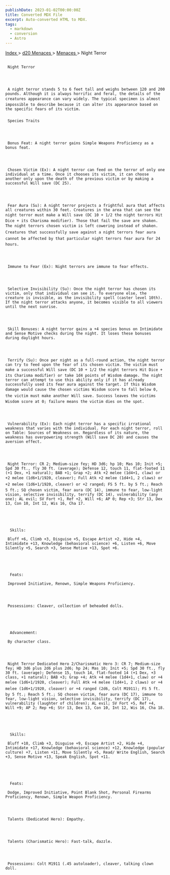 ```yaml
---
publishDate: 2023-01-02T00:00:00Z
title: Converted MDX File
excerpt: Auto-converted HTML to MDX.
tags:
  - markdown
  - conversion
  - Astro
---
```


[
Index
](-index) >
[
d20 Menaces
](menaces-d20-index) >
[
Menaces
](menaces-d20-menaces-index) > Night Terror

##

     Night Terror




     A night terror stands 5 to 6 feet tall and weighs between 120 and 200 pounds. Although it is always horrific and feral, the details of the creatures appearance can vary widely. The typical specimen is almost impossible to describe because it can alter its appearance based on the specific fears of its victim.

###

     Species Traits




     Bonus Feat: A night terror gains Simple Weapons Proficiency as a bonus feat.




     Chosen Victim (Ex): A night terror can feed on the terror of only one individual at a time. Once it chooses its victim, it can choose another only upon the death of the previous victim or by making a successful Will save (DC 25).




     Fear Aura (Su): A night terror projects a frightful aura that affects all creatures within 30 feet. Creatures in the area that can see the night terror must make a Will save (DC 10 + 1/2 the night terrors Hit Dice + its Charisma modifier). Those that fail the save are shaken. The night terrors chosen victim is left cowering instead of shaken. Creatures that successfully save against a night terrors fear aura cannot be affected by that particular night terrors fear aura for 24 hours.




     Immune to Fear (Ex): Night terrors are immune to fear effects.




     Selective Invisibility (Su): Once the night terror has chosen its victim, only that individual can see it. To everyone else, the creature is invisible, as the invisibility spell (caster level 10th). If the night terror attacks anyone, it becomes visible to all viewers until the next sunrise.




     Skill Bonuses: A night terror gains a +4 species bonus on Intimidate and Sense Motive checks during the night. It loses these bonuses during daylight hours.




     Terrify (Su): Once per night as a full-round action, the night terror can try to feed upon the fear of its chosen victim. The victim must make a successful Will save (DC 10 + 1/2 the night terrors Hit Dice + its Charisma modifier) or take 1d4 points of Wisdom damage. The night terror can attempt to use this ability only if it has already successfully used its fear aura against the target. If this Wisdom damage would cause the chosen victims Wisdom score to fall below 0, the victim must make another Will save. Success leaves the victims Wisdom score at 0; failure means the victim dies on the spot.




     Vulnerability (Ex): Each night terror has a specific irrational weakness that varies with the individual. For each night terror, roll on Table: Sources of Weakness on. Regardless of its nature, the weakness has overpowering strength (Will save DC 20) and causes the aversion effect.




     Night Terror: CR 2; Medium-size fey; HD 3d6; hp 10; Mas 10; Init +5; Spd 30 ft., fly 30 ft. (average); Defense 12, touch 11, flat-footed 11 (+1 Dex, +1 natural); BAB +1; Grap +2; Atk +2 melee (1d4+1, claw) or +2 melee (1d6+1/1920, cleaver); Full Atk +2 melee (1d4+1, 2 claws) or +2 melee (1d6+1/1920, cleaver) or +2 ranged; FS 5 ft. by 5 ft.; Reach 5 ft.; SQ chosen victim, fear aura (DC 14), immune to fear, low-light vision, selective invisibility, terrify (DC 14), vulnerability (any one); AL evil; SV Fort +1, Ref +2, Will +6; AP 0; Rep +3; Str 13, Dex 13, Con 10, Int 12, Wis 16, Cha 17.





      Skills:

     Bluff +6, Climb +3, Disguise +5, Escape Artist +2, Hide +4, Intimidate +13, Knowledge (behavioral science) +6, Listen +6, Move Silently +5, Search +3, Sense Motive +13, Spot +6.





      Feats:

     Improved Initiative, Renown, Simple Weapons Proficiency.




     Possessions: Cleaver, collection of beheaded dolls.





      Advancement:

     By character class.




     Night Terror Dedicated Hero 2/Charismatic Hero 3: CR 7; Medium-size fey; HD 3d6 plus 2d6 plus 2d6; hp 24; Mas 10; Init +5; Spd 30 ft., fly 30 ft. (average); Defense 15, touch 14, flat-footed 14 (+1 Dex, +3 class, +1 natural); BAB +3; Grap +4; Atk +4 melee (1d4+1, claw) or +4 melee (1d6+1/1920, cleaver); Full Atk +4 melee (1d4+1, 2 claws) or +4 melee (1d6+1/1920, cleaver) or +4 ranged (2d6, Colt M1911); FS 5 ft. by 5 ft.; Reach 5 ft.; SQ chosen victim, fear aura (DC 17), immune to fear, low-light vision, selective invisibility, terrify (DC 17), vulnerability (laughter of children); AL evil; SV Fort +5, Ref +4, Will +9; AP 2; Rep +6; Str 13, Dex 13, Con 10, Int 12, Wis 16, Cha 18.





      Skills:

     Bluff +10, Climb +3, Disguise +9, Escape Artist +2, Hide +4, Intimidate +17, Knowledge (behavioral science) +12, Knowledge (popular culture) +7, Listen +11, Move Silently +5, Read/ Write English, Search +3, Sense Motive +13, Speak English, Spot +11.





      Feats:

     Dodge, Improved Initiative, Point Blank Shot, Personal Firearms Proficiency, Renown, Simple Weapon Proficiency.




     Talents (Dedicated Hero): Empathy.




     Talents (Charismatic Hero): Fast-talk, dazzle.




     Possessions: Colt M1911 (.45 autoloader), cleaver, talking clown doll.
